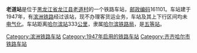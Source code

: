 {{noteTA
|1=zh-cn:始发车次; zh-hk:列車班次;
|2=zh-cn:车次; zh-hk:班次;
}}
{{Infobox China railway station 
|车站名称 = 老道站
|车站名称拼音 = 
|车站地址 = [[黑龙江省|黑龙江省]][[龙江县|龙江县]]
|归属 = [[哈尔滨铁路局|哈尔滨铁路局]]
|车站等级 = [[五等站_(中铁)|五等站]]
|线路 = [[滨洲铁路|滨洲铁路]]
}}
'''老道站'''是位于[[黑龙江省|黑龙江省]][[龙江县|龙江县]][[老道村|老道村]]的一个铁路车站，[[邮政编码|邮政编码]]161101。车站建于1947年，有[[滨洲铁路|滨洲铁路]]经过该站，现不办理客货运业务，车站及其上下行区间均未[[电气化|电气化]]。车站距离[[哈尔滨站|哈尔滨站]]333[[公里|公里]]，隶属[[哈尔滨铁路局|哈尔滨铁路局]]，是[[五等站_(中铁)|五等站]]。

{{start rail box}}
{{s-inop|[[龙江站_(中国铁路)|龙江站]]}}
{{s-line|[[滨洲铁路|滨洲铁路]]}}
{{s-inop|[[鲁河站|鲁河站]]}}
{{end box}}
{{滨洲铁路}}
{{铁路车站小作品}}
{{黑龙江小作品}}

[[Category:滨洲铁路车站|Category:滨洲铁路车站]]
[[Category:1947年启用的铁路车站|Category:1947年启用的铁路车站]]
[[Category:齐齐哈尔市铁路车站|Category:齐齐哈尔市铁路车站]]